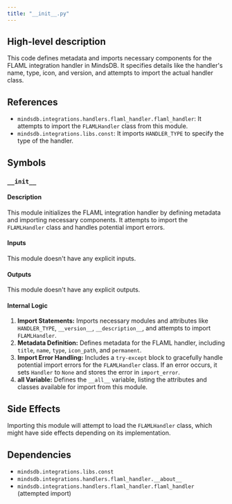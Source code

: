 ```yaml
---
title: "__init__.py"
---
```


## High-level description
This code defines metadata and imports necessary components for the FLAML integration handler in MindsDB. It specifies details like the handler's name, type, icon, and version, and attempts to import the actual handler class.

## References
- `mindsdb.integrations.handlers.flaml_handler.flaml_handler`: It attempts to import the `FLAMLHandler` class from this module.
- `mindsdb.integrations.libs.const`: It imports `HANDLER_TYPE` to specify the type of the handler.

## Symbols
### `__init__`
#### Description
This module initializes the FLAML integration handler by defining metadata and importing necessary components. It attempts to import the `FLAMLHandler` class and handles potential import errors.

#### Inputs
This module doesn't have any explicit inputs.

#### Outputs
This module doesn't have any explicit outputs.

#### Internal Logic
1. **Import Statements:** Imports necessary modules and attributes like `HANDLER_TYPE`, `__version__`, `__description__`, and attempts to import `FLAMLHandler`.
2. **Metadata Definition:** Defines metadata for the FLAML handler, including `title`, `name`, `type`, `icon_path`, and `permanent`.
3. **Import Error Handling:** Includes a `try-except` block to gracefully handle potential import errors for the `FLAMLHandler` class. If an error occurs, it sets `Handler` to `None` and stores the error in `import_error`.
4. **__all__ Variable:** Defines the `__all__` variable, listing the attributes and classes available for import from this module.

## Side Effects
Importing this module will attempt to load the `FLAMLHandler` class, which might have side effects depending on its implementation.

## Dependencies
- `mindsdb.integrations.libs.const`
- `mindsdb.integrations.handlers.flaml_handler.__about__`
- `mindsdb.integrations.handlers.flaml_handler.flaml_handler` (attempted import)
